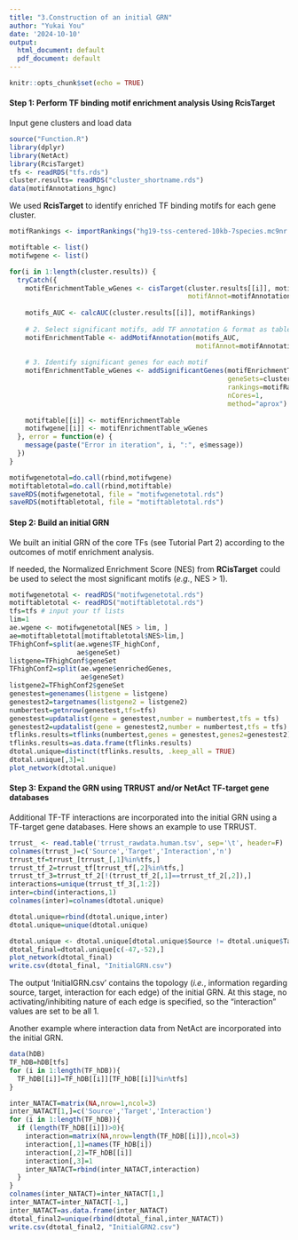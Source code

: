 ```yaml
---
title: "3.Construction of an initial GRN"
author: "Yukai You"
date: '2024-10-10'
output:
  html_document: default
  pdf_document: default
---
```


```r
knitr::opts_chunk$set(echo = TRUE)
```

#### Step 1: Perform TF binding motif enrichment analysis Using RcisTarget

Input gene clusters and load data

```r
source("Function.R")
library(dplyr)
library(NetAct)
library(RcisTarget)
tfs <- readRDS("tfs.rds")
cluster.results= readRDS("cluster_shortname.rds")
data(motifAnnotations_hgnc)

```

We used **RcisTarget** to identify enriched TF binding motifs for each gene cluster.

```r
motifRankings <- importRankings("hg19-tss-centered-10kb-7species.mc9nr.feather")

motiftable <- list()
motifwgene <- list()

for(i in 1:length(cluster.results)) {
  tryCatch({
    motifEnrichmentTable_wGenes <- cisTarget(cluster.results[[i]], motifRankings,
                                             motifAnnot=motifAnnotations_hgnc)
    
    motifs_AUC <- calcAUC(cluster.results[[i]], motifRankings)
    
    # 2. Select significant motifs, add TF annotation & format as table
    motifEnrichmentTable <- addMotifAnnotation(motifs_AUC, 
                                               motifAnnot=motifAnnotations_hgnc, nesThreshold = 1)
    
    # 3. Identify significant genes for each motif
    motifEnrichmentTable_wGenes <- addSignificantGenes(motifEnrichmentTable, 
                                                       geneSets=cluster.results[[i]],
                                                       rankings=motifRankings, 
                                                       nCores=1,
                                                       method="aprox")
    
    motiftable[[i]] <- motifEnrichmentTable
    motifwgene[[i]] <- motifEnrichmentTable_wGenes
  }, error = function(e) {
    message(paste("Error in iteration", i, ":", e$message))
  })
}

motifwgenetotal=do.call(rbind,motifwgene)
motiftabletotal=do.call(rbind,motiftable)
saveRDS(motifwgenetotal, file = "motifwgenetotal.rds")
saveRDS(motiftabletotal, file = "motiftabletotal.rds")

```

#### Step 2: Build an initial GRN

We built an initial GRN of the core TFs (see Tutorial Part 2) according to the outcomes of motif enrichment analysis. 

If needed, the Normalized Enrichment Score (NES) from **RCisTarget** could be used to select the most significant motifs (*e.g.*, NES \> 1). 

```r
motifwgenetotal <- readRDS("motifwgenetotal.rds")
motiftabletotal <- readRDS("motiftabletotal.rds")
tfs=tfs # input your tf lists
lim=1
ae.wgene <- motifwgenetotal[NES > lim, ]
ae=motiftabletotal[motiftabletotal$NES>lim,]
TFhighConf=split(ae.wgene$TF_highConf,
                 ae$geneSet)
listgene=TFhighConf$geneSet
TFhighConf2=split(ae.wgene$enrichedGenes,
                  ae$geneSet)
listgene2=TFhighConf2$geneSet
genestest=genenames(listgene = listgene)
genestest2=targetnames(listgene2 = listgene2)
numbertest=getnrow(genestest,tfs=tfs)
genestest=updatalist(gene = genestest,number = numbertest,tfs = tfs)
genestest2=updatalist(gene = genestest2,number = numbertest,tfs = tfs)
tflinks.results=tflinks(numbertest,genes = genestest,genes2=genestest2)
tflinks.results=as.data.frame(tflinks.results)
dtotal.unique=distinct(tflinks.results, .keep_all = TRUE)
dtotal.unique[,3]=1
plot_network(dtotal.unique)
```

#### Step 3: Expand the GRN using TRRUST and/or NetAct TF-target gene databases

Additional TF-TF interactions are incorporated into the initial GRN using a TF-target gene databases. Here shows an example to use TRRUST.

```r

trrust_ <- read.table('trrust_rawdata.human.tsv', sep='\t', header=F)
colnames(trrust_)=c('Source','Target','Interaction','n')
trrust_tf=trrust_[trrust_[,1]%in%tfs,]
trrust_tf_2=trrust_tf[trrust_tf[,2]%in%tfs,]  
trrust_tf_3=trrust_tf_2[!(trrust_tf_2[,1]==trrust_tf_2[,2]),]
interactions=unique(trrust_tf_3[,1:2])
inter=cbind(interactions,1)
colnames(inter)=colnames(dtotal.unique)

dtotal.unique=rbind(dtotal.unique,inter)
dtotal.unique=unique(dtotal.unique)

dtotal.unique <- dtotal.unique[dtotal.unique$Source != dtotal.unique$Target, ]
dtotal_final=dtotal.unique[c(-47,-52),]
plot_network(dtotal_final)
write.csv(dtotal_final, "InitialGRN.csv")

```

The output 'InitialGRN.csv' contains the topology (*i.e.*, information regarding source, target, interaction for each edge) of the initial GRN. At this stage, no activating/inhibiting nature of each edge is specified, so the "interaction" values are set to be all 1.

Another example where interaction data from NetAct are incorporated into the initial GRN.

```r
data(hDB)
TF_hDB=hDB[tfs]
for (i in 1:length(TF_hDB)){
  TF_hDB[[i]]=TF_hDB[[i]][TF_hDB[[i]]%in%tfs]
}

inter_NATACT=matrix(NA,nrow=1,ncol=3)
inter_NATACT[1,]=c('Source','Target','Interaction')
for (i in 1:length(TF_hDB)){
  if (length(TF_hDB[[i]])>0){
    interaction=matrix(NA,nrow=length(TF_hDB[[i]]),ncol=3)
    interaction[,1]=names(TF_hDB[i])
    interaction[,2]=TF_hDB[[i]]
    interaction[,3]=1
    inter_NATACT=rbind(inter_NATACT,interaction)
  }
}
colnames(inter_NATACT)=inter_NATACT[1,]
inter_NATACT=inter_NATACT[-1,]
inter_NATACT=as.data.frame(inter_NATACT)
dtotal_final2=unique(rbind(dtotal_final,inter_NATACT))
write.csv(dtotal_final2, "InitialGRN2.csv")
```
